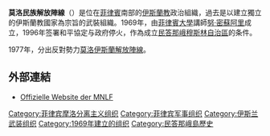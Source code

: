 {{noteTA
|1=zh-cn:摩洛;zh-hant:莫洛
|2=zh-tw:民答那峨; zh-hans:棉兰老; zh-hk:棉蘭老;
}}
{{Infobox militant organization
|name     = 莫洛民族解放陣線
|logo     = MNLF flag.svg
|caption  = 莫洛民族解放陣線旗幟
|dates    = 1969年迄今<small>（1996年后转变为政治组织，放弃武装斗争）</small>
|創立者  = 努‧密蘇阿里
|leader   = 努‧密蘇阿里
|motives  = 
|area     = {{flag|菲律宾}}
|ideology = [[邦萨摩洛|邦萨摩洛]][[人民自决|人民自决]]<br />[[平等主义|平等主义]]<br />[[联邦主义|联邦主义]]<ref>http://pcij.org/blog/wp-files/podcasts/Nur.mp3</ref>
|crimes   =
|attacks  = 
|status   = 活動中
|size     =
|revenue  =
|financing=
}}

'''莫洛民族解放陣線'''（{{lang-en|Moro National Liberation Front，縮寫为MNLF}}）是位在[[菲律賓|菲律賓]]南部的[[伊斯蘭教|伊斯蘭教]]政治組織，過去是以建立獨立的伊斯蘭教國家為宗旨的武裝組織。1969年，由[[菲律賓大學|菲律賓大學]]講師[[努·密蘇阿里|努·密蘇阿里]]成立，1996年签署和平協定与政府停火，作為成立[[民答那峨穆斯林自治區|民答那峨穆斯林自治區]]的条件。

1977年，分出反對勢力[[莫洛伊斯蘭解放陣線|莫洛伊斯蘭解放陣線]]。

== 外部連結 ==
* [https://web.archive.org/web/20110108052600/http://mnlf.net/index.htm Offizielle Website der MNLF]

[[Category:菲律宾摩洛分离主义组织|Category:菲律宾摩洛分离主义组织]]
[[Category:菲律宾军事组织|Category:菲律宾军事组织]]
[[Category:伊斯兰武装组织|Category:伊斯兰武装组织]]
[[Category:1969年建立的组织|Category:1969年建立的组织]]
[[Category:民答那峨島歷史|Category:民答那峨島歷史]]